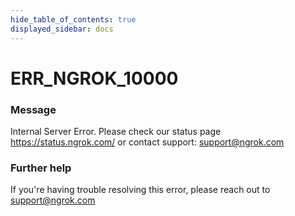 ```yaml
---
hide_table_of_contents: true
displayed_sidebar: docs
---
```



# ERR_NGROK_10000

### Message
Internal Server Error. Please check our status page https://status.ngrok.com/ or contact support: support@ngrok.com

<ErrorDetails error='err_ngrok_10000' />


### Further help
If you're having trouble resolving this error, please reach out to [support@ngrok.com](mailto:support@ngrok.com?subject=Help%20with%20ERR_NGROK_10000)

